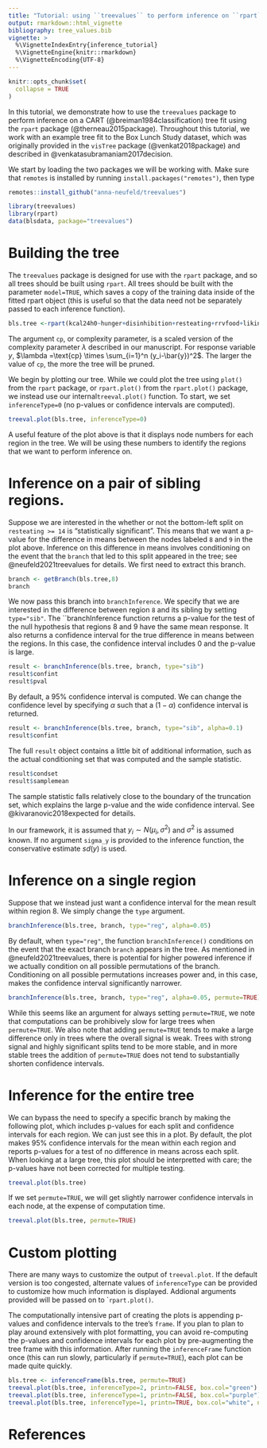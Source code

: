 ```yaml
---
title: "Tutorial: using ``treevalues`` to perform inference on ``rpart`` trees"
output: rmarkdown::html_vignette
bibliography: tree_values.bib
vignette: >
  %\VignetteIndexEntry{inference_tutorial}
  %\VignetteEngine{knitr::rmarkdown}
  %\VignetteEncoding{UTF-8}
---
```


```r
knitr::opts_chunk$set(
  collapse = TRUE
)
```

In this tutorial, we demonstrate how to use the ``treevalues`` package to perform inference on a CART (@breiman1984classification) tree fit using the ``rpart`` package (@therneau2015package). Throughout this tutorial, we work with an example tree fit to the Box Lunch Study dataset, which was originally provided in the ``visTree`` package (@venkat2018package) and described in @venkatasubramaniam2017decision.

We start by loading the two packages we will be working with. Make sure that ``remotes`` is installed by running ``install.packages("remotes")``, then type

```r
remotes::install_github("anna-neufeld/treevalues")
```

```r
library(treevalues)
library(rpart)
data(blsdata, package="treevalues")
```

# Building the tree

The ``treevalues`` package is designed for use with the ``rpart`` package, and so all trees should be built using ``rpart``. All trees should be built with the parameter ``model=TRUE``, which saves a copy of the training data inside of the fitted rpart object (this is useful so that the data need not be separately passed to each inference function). 

```r
bls.tree <-rpart(kcal24h0~hunger+disinhibition+resteating+rrvfood+liking+wanting, model = TRUE, data = blsdata, cp=0.02)
```

The argument ``cp``, or complexity parameter, is a scaled version of the complexity parameter $\lambda$ described in our manuscript. For response variable $y$, $\lambda =\text{cp} \times \sum_{i=1}^n (y_i-\bar{y})^2$. The larger the value of ``cp``, the more the tree will be pruned. 

We begin by plotting our tree. While we could plot the tree using ``plot()`` from the ``rpart`` package, or ``rpart.plot()`` from the ``rpart.plot()`` package, we instead use our internal``treeval.plot()`` function. To start, we set ``inferenceType=0`` (no p-values or confidence intervals are computed).   

```r
treeval.plot(bls.tree, inferenceType=0)
```

A useful feature of the plot above is that it displays node numbers for each region in the tree. We will be using these numbers to identify the regions that we want to perform inference on. 

# Inference on a pair of sibling regions. 

Suppose we are interested in the whether or not the bottom-left split on ``resteating >= 14`` is "statistically significant". This means that we want a p-value for the difference in means between the nodes labeled ``8`` and ``9`` in the plot above. Inference on this difference in means involves conditioning on the event that the ``branch`` that led to this split appeared in the tree; see @neufeld2021treevalues for details. We first need to extract this branch.

```r
branch <- getBranch(bls.tree,8)
branch
```

We now pass this branch into ``branchInference``. We specify that we are interested in the difference between region `8` and its sibling by setting `type="sib"`. The ``branchInference function returns a p-value for the test of the null hypothesis that regions 8 and 9 have the same mean response. It also returns a confidence interval for the true difference in means between the regions. In this case, the confidence interval includes 0 and the p-value is large. 

```r
result <- branchInference(bls.tree, branch, type="sib")
result$confint
result$pval
```

By default, a 95% confidence interval is computed. We can change the confidence level by specifying $\alpha$ such that a $(1-\alpha)$ confidence interval is returned.

```r
result <- branchInference(bls.tree, branch, type="sib", alpha=0.1)
result$confint
```

The full ``result`` object contains a little bit of additional information, such as the actual conditioning set that was computed and the sample statistic. 

```r
result$condset
result$samplemean
```

The sample statistic falls relatively close to the boundary of the truncation set, which explains the large p-value and the wide confidence interval. See @kivaranovic2018expected for details. 
 
In our framework, it is assumed that $y_i \sim N(\mu_i, \sigma^2)$ and $\sigma^2$ is assumed known. If no argument ``sigma_y`` is provided to the inference function, the conservative estimate $sd(y)$ is used.

# Inference on a single region

Suppose that we instead just want a confidence interval for the mean result within region 8. We simply change the ``type`` argument. 

```r
branchInference(bls.tree, branch, type="reg", alpha=0.05)
```

By default, when ``type="reg"``, the function ``branchInference()`` conditions on the event that the exact branch ``branch`` appears in the tree. As mentioned in @neufeld2021treevalues, there is potential for higher powered inference if we actually condition on all possible permutations of the branch. Conditioning on all possible permutations increases power and, in this case, makes the confidence interval significantly narrower. 

```r
branchInference(bls.tree, branch, type="reg", alpha=0.05, permute=TRUE)
```

While this seems like an argument for always setting ``permute=TRUE``, we note that computations can be prohibively slow for large trees when ``permute=TRUE``. We also note that adding ``permute=TRUE`` tends to make a large difference only in trees where the overall signal is weak. Trees with strong signal and highly significant splits tend to be more stable, and in more stable trees the addition of ``permute=TRUE`` does not tend to substantially shorten confidence intervals. 


# Inference for the entire tree

We can bypass the need to specify a specific branch by making the following plot, which includes p-values for each split and confidence intervals for each region. We can just see this in a plot. By default, the plot makes 95% confidence intervals for the mean within each region and reports p-values for a test of no difference in means across each split. When looking at a large tree, this plot should be interpretted with care; the p-values have not been corrected for multiple testing. 

```r
treeval.plot(bls.tree)
```

If we set ``permute=TRUE``, we will get slightly narrower confidence intervals in each node, at the expense of computation time. 
```r
treeval.plot(bls.tree, permute=TRUE)
```

# Custom plotting

There are many ways to customize the output of ``treeval.plot``. If the default version is too congested, alternate values of ``inferenceType`` can be provided to customize how much information is displayed. Addional arguments provided will be passed on to ```rpart.plot()``. 

The computationally intensive part of creating the plots is appending p-values and confidence intervals to the tree's ``frame``. If you plan to plan to play around extensively with plot formatting, you can avoid re-computing the p-values and confidence intervals for each plot by pre-augmenting the tree frame with this information. After running the ``inferenceFrame`` function once (this can run slowly, particularly if ``permute=TRUE``), each plot can be made quite quickly. 

```r
bls.tree <- inferenceFrame(bls.tree, permute=TRUE)
treeval.plot(bls.tree, inferenceType=2, printn=FALSE, box.col="green")
treeval.plot(bls.tree, inferenceType=1, printn=FALSE, box.col="purple")
treeval.plot(bls.tree, inferenceType=1, printn=TRUE, box.col="white", nn=FALSE)
```


# References
